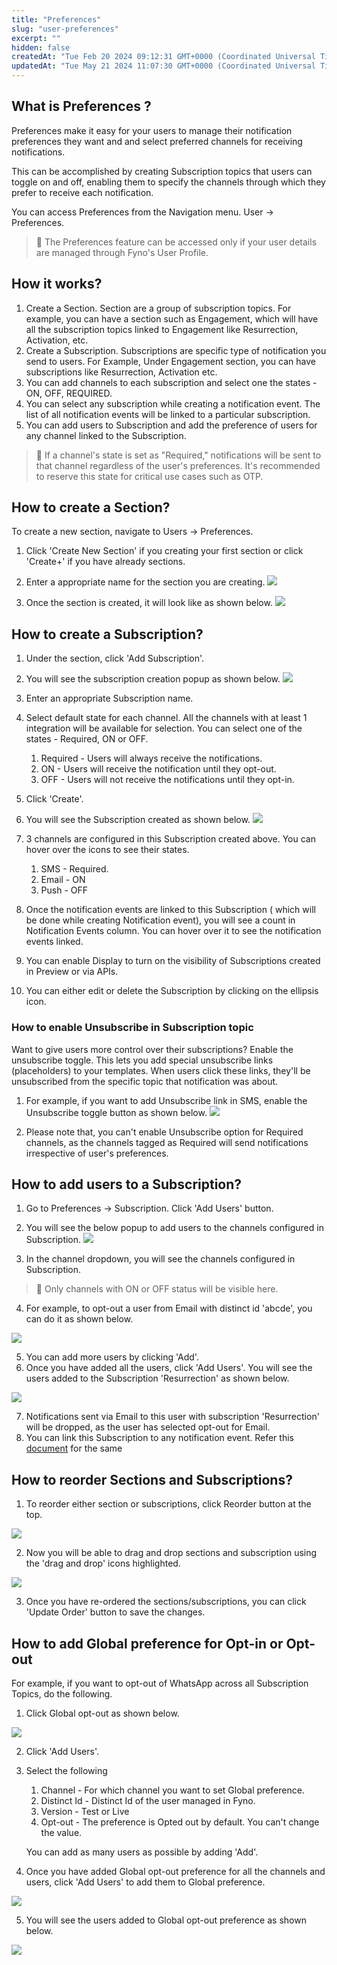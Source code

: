 ```yaml
---
title: "Preferences"
slug: "user-preferences"
excerpt: ""
hidden: false
createdAt: "Tue Feb 20 2024 09:12:31 GMT+0000 (Coordinated Universal Time)"
updatedAt: "Tue May 21 2024 11:07:30 GMT+0000 (Coordinated Universal Time)"
---
```


## What is Preferences ?

Preferences make it easy for your users to manage their notification preferences they want and and select preferred channels for receiving notifications.

This can be accomplished by creating Subscription topics that users can toggle on and off, enabling them to specify the channels through which they prefer to receive each notification.

You can access Preferences from the Navigation menu. User -> Preferences.

> 📘 The Preferences feature can be accessed only if your user details are managed through Fyno's User Profile.

## How it works?

1. Create a Section. Section are a group of subscription topics. For example, you can have a section such as Engagement, which will have all the subscription topics linked to Engagement like Resurrection, Activation, etc.
2. Create a Subscription. Subscriptions are specific type of notification you send to users. For Example, Under Engagement section, you can have subscriptions like Resurrection, Activation etc.
3. You can add channels to each subscription and select one the states - ON, OFF, REQUIRED.
4. You can select any subscription while creating a notification event. The list of all notification events will be linked to a particular subscription.
5. You can add users to Subscription and add the preference of users for any channel linked to the Subscription.

> 📘 If a channel's state is set as "Required," notifications will be sent to that channel regardless of the user's preferences. It's recommended to reserve this state for critical use cases such as OTP.

## How to create a Section?

To create a new section, navigate to Users -> Preferences.

1. Click 'Create New Section' if you creating your first section or click 'Create+' if you have already sections.
2. Enter a appropriate name for the section you are creating.
   ![](/images/b6565c8-section_creation.png)

3. Once the section is created, it will look like as shown below.
   ![](/images/f3cd7cf-section_created.png)

## How to create a Subscription?

1. Under the section, click 'Add Subscription'.
2. You will see the subscription creation popup as shown below.
   ![](/images/628ea28-Updated_sub_preferences.png)

3. Enter an appropriate Subscription name.
4. Select default state for each channel. All the channels with at least 1 integration will be available for selection. You can select one of the states - Required, ON or OFF.
    1. Required - Users will always receive the notifications.
    2. ON - Users will receive the notification until they opt-out.
    3. OFF - Users will not receive the notifications until they opt-in.
5. Click 'Create'.
6. You will see the Subscription created as shown below.
   ![](/images/3ddf2a1-New_subscription_created.png)

7. 3 channels are configured in this Subscription created above. You can hover over the icons to see their states.
    1. SMS - Required.
    2. Email - ON
    3. Push - OFF
8. Once the notification events are linked to this Subscription ( which will be done while creating Notification event), you will see a count in Notification Events column. You can hover over it to see the notification events linked.
9. You can enable Display to turn on the visibility of Subscriptions created in Preview or via APIs.
10. You can either edit or delete the Subscription by clicking on the ellipsis icon.

### How to enable Unsubscribe in Subscription topic

Want to give users more control over their subscriptions? Enable the unsubscribe toggle. This lets you add special unsubscribe links (placeholders) to your templates. When users click these links, they'll be unsubscribed from the specific topic that notification was about.

1. For example, if you want to add Unsubscribe link in SMS, enable the Unsubscribe toggle button as shown below.
   ![](/images/61213f2-Enable_unsubscribe.png)

2. Please note that, you can't enable Unsubscribe option for Required channels, as the channels tagged as Required will send notifications irrespective of user's preferences.

## How to add users to a Subscription?

1. Go to Preferences -> Subscription. Click 'Add Users' button.
2. You will see the below popup to add users to the channels configured in Subscription.
   ![](/images/1c22e0c-Add_users_subscription.png)

3. In the channel dropdown, you will see the channels configured in Subscription.

> 📘 Only channels with ON or OFF status will be visible here.

4. For example, to opt-out a user from Email with distinct id 'abcde', you can do it as shown below.

![](/images/b943cfc-opt-in-example.png)

5. You can add more users by clicking 'Add'.
6. Once you have added all the users, click 'Add Users'. You will see the users added to the Subscription 'Resurrection' as shown below.

![](/images/c6a6f69-users_added_sub.png)

7. Notifications sent via Email to this user with subscription 'Resurrection' will be dropped, as the user has selected opt-out for Email.
8. You can link this Subscription to any notification event. Refer this [document](./event-creation) for the same

## How to reorder Sections and Subscriptions?

1. To reorder either section or subscriptions, click Reorder button at the top.

![](/images/d34efd6-Reorder_sub.png)

2. Now you will be able to drag and drop sections and subscription using the 'drag and drop' icons highlighted.

![](/images/ef5d5c5-update_sub.png)

3. Once you have re-ordered the sections/subscriptions, you can click 'Update Order' button to save the changes.

## How to add Global preference for Opt-in or Opt-out

For example, if you want to opt-out of WhatsApp across all Subscription Topics, do the following.

1. Click Global opt-out as shown below.

![](/images/58403ab-Global_Opt_out.png)

2. Click 'Add Users'.
3. Select the following

    1. Channel - For which channel you want to set Global preference.
    2. Distinct Id - Distinct Id of the user managed in Fyno.
    3. Version - Test or Live
    4. Opt-out - The preference is Opted out by default. You can't change the value.

    You can add as many users as possible by adding 'Add'.

4. Once you have added Global opt-out preference for all the channels and users, click 'Add Users' to add them to Global preference.

![](/images/017a5e8-Global_opt_out_users.png)

5. You will see the users added to Global opt-out preference as shown below.

![](/images/1f2866b-globa_opt_Out_List.png)
